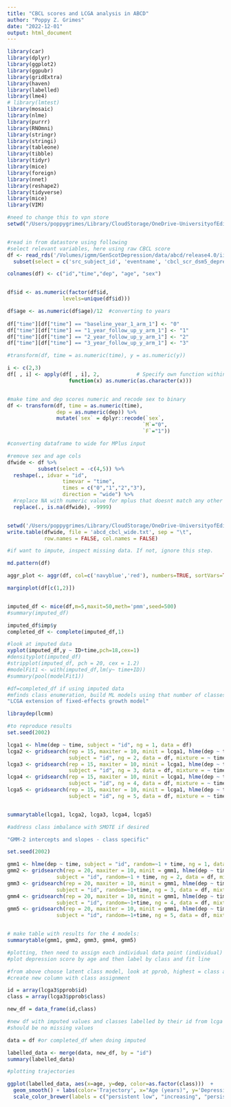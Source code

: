 ```yaml
---
title: "CBCL scores and LCGA analysis in ABCD"
author: "Poppy Z. Grimes"
date: "2022-12-01"
output: html_document
---
```


```r
library(car)
library(dplyr)
library(ggplot2)
library(ggpubr)
library(gridExtra)
library(haven)
library(labelled)
library(lme4)
# library(lmtest)
library(mosaic)
library(nlme)
library(purrr)
library(RNOmni)
library(stringr)
library(stringi)
library(tableone)
library(tibble)
library(tidyr)
library(mice)
library(foreign)
library(nnet)
library(reshape2)
library(tidyverse)
library(mice)
library(VIM)
```


```r
#need to change this to vpn store
setwd("/Users/poppygrimes/Library/CloudStorage/OneDrive-UniversityofEdinburgh/Edinburgh/gmm/gmm_abcd")


#read in from datastore using following
#select relevant variables, here using raw CBCL score
df <- read_rds('/Volumes/igmm/GenScotDepression/data/abcd/release4.0/iii.data/Mental_Health/abcd_cbcls01.rds') %>% 
  subset(select = c('src_subject_id', 'eventname', 'cbcl_scr_dsm5_depress_r', 'interview_age', 'sex'))

colnames(df) <- c("id","time","dep", "age", "sex")


df$id <- as.numeric(factor(df$id, 
                  levels=unique(df$id)))

df$age <- as.numeric(df$age)/12  #converting to years
  
df["time"][df["time"] == "baseline_year_1_arm_1"] <- "0"
df["time"][df["time"] == "1_year_follow_up_y_arm_1"] <- "1"
df["time"][df["time"] == "2_year_follow_up_y_arm_1"] <- "2"
df["time"][df["time"] == "3_year_follow_up_y_arm_1"] <- "3"

#transform(df, time = as.numeric(time), y = as.numeric(y))

i <- c(2,3)
df[ , i] <- apply(df[ , i], 2,            # Specify own function within apply
                    function(x) as.numeric(as.character(x)))


#make time and dep scores numeric and recode sex to binary 
df <- transform(df, time = as.numeric(time), 
                dep = as.numeric(dep)) %>%
                mutate(`sex` = dplyr::recode(`sex`,
                                            `M`="0",
                                            `F`="1")) 
```


```r
#converting dataframe to wide for MPlus input

#remove sex and age cols
dfwide <- df %>%
          subset(select = -c(4,5)) %>%
  reshape(., idvar = "id", 
                  timevar = "time", 
                  times = c("0","1","2","3"), 
                  direction = "wide") %>%
  #replace NA with numeric value for mplus that doesnt match any other
  replace(., is.na(dfwide), -9999) 


setwd('/Users/poppygrimes/Library/CloudStorage/OneDrive-UniversityofEdinburgh/Edinburgh/gmm/gmm_abcd/mplus_data')
write.table(dfwide, file = 'abcd_cbcl_wide.txt', sep = "\t",
            row.names = FALSE, col.names = FALSE)

```

```r
#if want to impute, inspect missing data. If not, ignore this step.

md.pattern(df)

aggr_plot <- aggr(df, col=c('navyblue','red'), numbers=TRUE, sortVars=TRUE, labels=names(df), cex.axis=.7, gap=3, ylab=c("Histogram of missing data","Pattern"))

marginplot(df[c(1,2)])


imputed_df <- mice(df,m=5,maxit=50,meth='pmm',seed=500)
#summary(imputed_df)

imputed_df$imp$y
completed_df <- complete(imputed_df,1)

#look at imputed data
xyplot(imputed_df,y ~ ID+time,pch=18,cex=1)
#densityplot(imputed_df)
#stripplot(imputed_df, pch = 20, cex = 1.2)
#modelFit1 <- with(imputed_df,lm(y~ time+ID))
#summary(pool(modelFit1))
```

```r
#df=completed_df if using imputed data
#mfinds class enumeration, build ML models using that number of classes, before that need to select features 
"LCGA extension of fixed-effects growth model"

libraydep(lcmm)

#to reproduce results
set.seed(2002)

lcga1 <- hlme(dep ~ time, subject = "id", ng = 1, data = df)
lcga2 <- gridsearch(rep = 15, maxiter = 10, minit = lcga1, hlme(dep ~ time, 
                    subject = "id", ng = 2, data = df, mixture = ~ time))
lcga3 <- gridsearch(rep = 15, maxiter = 10, minit = lcga1, hlme(dep ~ time, 
                    subject = "id", ng = 3, data = df, mixture = ~ time))
lcga4 <- gridsearch(rep = 15, maxiter = 10, minit = lcga1, hlme(dep ~ time, 
                    subject = "id", ng = 4, data = df, mixture = ~ time))
lcga5 <- gridsearch(rep = 15, maxiter = 10, minit = lcga1, hlme(dep ~ time, 
                    subject = "id", ng = 5, data = df, mixture = ~ time))


summarytable(lcga1, lcga2, lcga3, lcga4, lcga5)

#address class imbalance with SMOTE if desired
```


```r
"GMM-2 intercepts and slopes - class specific"

set.seed(2002)

gmm1 <- hlme(dep ~ time, subject = "id", random=~1 + time, ng = 1, data = df)
gmm2 <- gridsearch(rep = 20, maxiter = 10, minit = gmm1, hlme(dep ~ time, 
                subject = "id", random=~1 + time, ng = 2, data = df, mixture = ~ time, nwg=T))
gmm3 <- gridsearch(rep = 20, maxiter = 10, minit = gmm1, hlme(dep ~ time, 
                subject = "id", random=~1+time, ng = 3, data = df, mixture = ~ time, nwg=T))
gmm4 <- gridsearch(rep = 20, maxiter = 10, minit = gmm1, hlme(dep ~ time, 
                subject = "id", random=~1+time, ng = 4, data = df, mixture = ~ time, nwg=T))
gmm5 <- gridsearch(rep = 20, maxiter = 10, minit = gmm1, hlme(dep ~ time, 
                subject = "id", random=~1+time, ng = 5, data = df, mixture = ~ time, nwg=T))


# make table with results for the 4 models:
summarytable(gmm1, gmm2, gmm3, gmm4, gmm5)
```


```r
#plotting, then need to assign each individual data point (individual) to a class
#plot depression score by age and then label by class and fit line

#from above choose latent class model, look at pprob, highest = class assigned to
#create new column with class assignment

id = array(lcga3$pprob$id)
class = array(lcga3$pprob$class)

new_df = data_frame(id,class)
```


```r
#new df with imputed values and classes labelled by their id from lcga anlaysis
#should be no missing values

data = df #or completed_df when doing imputed

labelled_data <- merge(data, new_df, by = "id")
summary(labelled_data)
```

```r
#plotting trajectories

ggplot(labelled_data, aes(x=age, y=dep, color=as.factor(class)))  + 
  geom_smooth() + labs(color='Trajectory', x="Age (years)", y='Depression (CBCL score)') +
  scale_color_brewer(labels = c("persistent low", "increasing", "persistent high"), palette = "Dark2")

```








